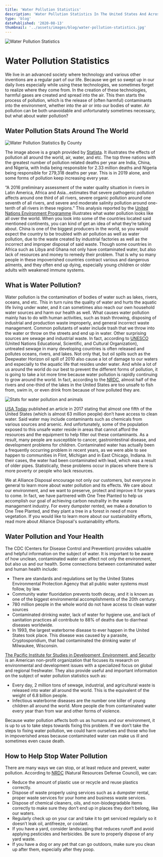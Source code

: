 ```yaml
---
title: 'Water Pollution Statistics'
description: 'Water Pollution Statistics In The United States And Across The World. Water Pollution And How It Relates To Your Health. The Statistics You Need To Know.'
type: 'blog'
datePublished: '2020-08-13'
thumbnail: '../assets/images/blog/water-pollution-statistics.jpg'
---
```




![Water Pollution Statistics](../assets/images/blog/water-pollution-statistics.jpg)

# Water Pollution Statistics

We live in an advanced society where technology and various other inventions are a regular part of our life. Because we get so swept up in our daily lives especially while using these technologies, we sometimes forget to realize where they come from. In the creation of these technologies, harmful gases are created and spread into the air. This then starts the process of pollution, which is the release of (often harmful) contaminants into the environment, whether into the air or into our bodies of water. Air pollution can be both unavoidable and unfortunately sometimes necessary, but what about water pollution?

## Water Pollution Stats Around The World

![Water Pollution Statistics By County](../assets/images/blog/water-pollution-statistics-country.jpg)

The image above is a graph provided by <a href='https://www.statista.com/chart/20360/premature-pollution-related-deaths/' target="_blank" rel="noopener norefferer">Statista</a>. It illustrates the effects of pollution all around the world, air, water, and etc. The top three nations with the greatest number of pollution related deaths per year are India, China, and Nigeria, with India being responsible for 2.33 million deaths and Nigeria being responsible for 279,318 deaths per year. This is in 2019 alone, and some forms of pollution keep increasing every year.

“A 2016 preliminary assessment of the water quality situation in rivers in Latin America, Africa and Asia…estimates that severe pathogenic pollution affects around one third of all rivers, severe organic pollution around one seventh of all rivers, and severe and moderate salinity pollution around one-tenth of all rivers in these regions.” This analysis reported by the <a href='https://www.unenvironment.org/explore-topics/water/what-we-do/tackling-global-water-pollution' target="_blank" rel="noopener norefferer">United Nations Environment Programme</a> illustrates what water pollution looks like all over the world. When you look into some of the countries located said mentioned continents, you can kind of get an idea of what they’re talking about. China is one of the biggest producers in the world, so you would expect the country to be troubled with air pollution as well as water pollution, due to the waste created by industrial factories as well as the incorrect and improper disposal of said waste. Though some countries in Africa such as Libya and Ghana not only have contaminated water, but also lack of resources and money to remedy their problem. That is why so many people in these impoverished countries contract various and dangerous ailments, and they often end up dying, especially young children or older adults with weakened immune systems.

## What is Water Pollution?

Water pollution is the contamination of bodies of water such as lakes, rivers, oceans, and etc. This in turn ruins the quality of water and hurts the aquatic life living under water, and it can sometimes also reach our own household water sources and harm our health as well. What causes water pollution mainly has to do with human activities, such as trash throwing, disposing of industrial and production waste improperly, and general incorrect waste management. Common pollutants of water include trash that we throw into the water or throw on the streets and end up in water. Other surprising sources are sewage and industrial waste. In fact, according to <a href='http://www.unesco.org/new/en/natural-sciences/environment/water/wwap/facts-and-figures/all-facts-wwdr3/fact-15-water-pollution/' target="_blank" rel="noopener norefferer">UNESCO</a> (United Nations Educational, Scientific, and Cultural Organization), untreated sewage in many developing countries is often released and pollutes oceans, rivers, and lakes. Not only that, but oil spills such as the Deepwater Horizon oil spill of 2010 also cause a lot of damage to our waters and especially to the aquatic life that resides under water. And while a lot of us around the world do our best to prevent the different forms of pollution, it is going to take a lot more time because water pollution is rapidly continuing to grow around the world. In fact, according to the <a href='https://www.nrdc.org/stories/water-pollution-everything-you-need-know' target="_blank" rel="noopener norefferer">NRDC</a>, almost half of the rivers and one-third of the lakes in the United States are too unsafe to fish from, swim in, or even drink from because of how polluted they are.

![Stats for water pollution and animals](../assets/images/blog/water-pollution-statistics-animals.jpg)

<a href='https://www.usatoday.com/story/news/2017/08/14/63-million-americans-exposed-unsafe-drinking-water/564278001/' target="_blank" rel="noopener norefferer">USA Today</a> published an article in 2017 stating that almost one fifth of the United States (which is almost 63 million people) don’t have access to clean water. Said water may include contaminants such as chemicals from various sources and arsenic. And unfortunately, some of the population exposed to this unsafe water reside in areas that cannot afford the resources and the equipment to help filter out these contaminants. As a result, many people are susceptible to cancer, gastrointestinal disease, and development problems for children. Contaminated water has actually been a frequently occurring problem in recent years, as we were able to see happen to communities in Flint, Michigan and in East Chicago, Indiana. In their cases, the water had been contaminated with lead, which was a result of older pipes. Statistically, these problems occur in places where there is more poverty or people who lack resources. 

We at Alliance Disposal encourage not only our customers, but everyone in general to learn more about water pollution and its effects. We care about our environment, and we want to preserve, protect and improve it for years to come. In fact, we have partnered with One Tree Planted to help us accomplish our goal of achieving carbon neutrality in the waste management industry. For every dumpster rented, we make a donation to One Tree Planted, and they plant a tree in a forest in need of more vegetation. If you would like to learn more about our sustainability efforts, read more about <Link to={Paths.about}>Alliance Disposal's sustainability efforts</Link>.

## Water Pollution and Your Health

The CDC (Centers for Disease Control and Prevention) provides valuable and helpful information on the subject of water. It is important to be aware of how unclean, contaminated water can affect not only the environment, but also us and our health. Some connections between contaminated water and human health include:

- There are standards and regulations set by the United States Environmental Protection Agency that all public water systems must follow, by law.
- Community water fluoridation prevents tooth decay, and it is known as one of the biggest environmental accomplishments of the 20th century.
- 780 million people in the whole world do not have access to clean water sources
- Contaminated drinking water, lack of water for hygiene use, and lack of sanitation practices all contribute to 88% of deaths due to diarrheal diseases worldwide.
- In 1993, the largest waterborne disease to ever happen in the United States took place. This disease was caused by a parasite, Cryptosporidium, that had contaminated the drinking water of Milwaukee, Wisconsin. 

<a href='https://pacinst.org/wp-content/uploads/2013/02/water_quality_facts_and_stats3.pdf' target="_blank" rel="noopener norefferer">The Pacific Institute for Studies in Development, Environment, and Security</a> is an American non-profit organization that focuses its research on environmental and development issues with a specialized focus on global and regional freshwater. They also provide useful and important information on the subject of water pollution statistics such as:

- Every day, 2 million tons of sewage, industrial, and agricultural waste is released into water all around the world. This is the equivalent of the weight of 6.8 billion people.
- Infectious waterborne diseases are the number one killer of young children all around the world. More people die from contaminated water every year than from war and other forms of violence.

Because water pollution affects both us as humans and our environment, it is up to us to take steps towards fixing this problem. If we don’t take the steps to fixing water pollution, we could harm ourselves and those who live in impoverished areas because contaminated water can make us ill and sometimes even cause death. 

## How to Help Stop Water Pollution

There are many ways we can stop, or at least reduce and prevent, water pollution. According to <a href='https://www.nrdc.org/stories/water-pollution-everything-you-need-know#:~:text=To%20put%20it%20bluntly%3A%20Water,sickens%20about%201%20billion%20people.' target="_blank" rel="noopener norefferer">NRDC</a> (Natural Resources Defense Council), we can:

- Reduce the amount of plastic use or recycle and reuse plastics correctly.
- Dispose of waste properly using services such as a <Link to={Paths.rollOffDetails}>dumpster rental</Link>, proper <Link to={Paths.resiDetails}>waste services for your home</Link> and <Link to={Paths.commDumpsterDetails}>business waste services</Link>.
- Dispose of chemical cleaners, oils, and non-biodegradable items correctly to make sure they don’t end up in places they don’t belong, like our waters.
- Regularly check up on your car and take it to get serviced regularly so it doesn’t leak oil, antifreeze, or coolant.
- If you have a yard, consider landscaping that reduces runoff and avoid applying pesticides and herbicides. Be sure to properly dispose of any <Link to={Paths.yardDumpsters}>yard waste</Link>.
- If you have a dog or any pet that can go outdoors, make sure you clean up after them, especially after they poop. 